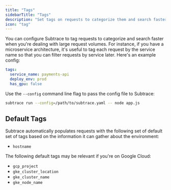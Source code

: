 ```yaml
---
title: "Tags"
sidebarTitle: "Tags"
description: "Set tags on requests to categorize them and search faster"
icon: "tag"
---
```


You can configure Subtrace to tag requests to categorize and search faster when
you're dealing with large request volumes. For instance, if you have a
microservice architecture, it's useful to tag each request by the service name
so that you can filter requests by service later. Here's an example config:

```yaml
tags:
  service_name: payments-api
  deploy_env: prod
  has_gpu: false
```

Use the `--config` command line flag to pass the config file to Subtrace:

```bash
subtrace run --config=/path/to/subtrace.yaml -- node app.js
```

## Default Tags

Subtrace automatically populates requests with the following set of default set
of tags based on the information it can gather about the environment:

- `hostname`

The following default tags may be relevant if you're on Google Cloud:

- `gcp_project`
- `gke_cluster_location`
- `gke_cluster_name`
- `gke_node_name`
